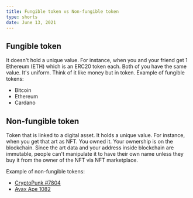 ```yaml
---
title: Fungible token vs Non-fungible token
type: shorts
date: June 13, 2021
---
```


## Fungible token

It doesn't hold a unique value. For instance, when you and your friend get 1 Ethereum (ETH) which is an ERC20 token each. Both of you have the same value. It's uniform. Think of it like money but in token.
Example of fungible tokens:

- Bitcoin
- Ethereum
- Cardano

## Non-fungible token

Token that is linked to a digital asset. It holds a unique value. For instance, when you get that art as NFT. You owned it. Your ownership is on the blockchain. Since the art data and your address inside blockchain are immutable, people can't manipulate it to have their own name unless they buy it from the owner of the NFT via NFT marketplace.

Example of non-fungible tokens:

- [CryptoPunk #7804](https://opensea.io/assets/0xb47e3cd837ddf8e4c57f05d70ab865de6e193bbb/7804)
- [Avax Ape 1082](https://www.avaxapes.com/ape/1082)
